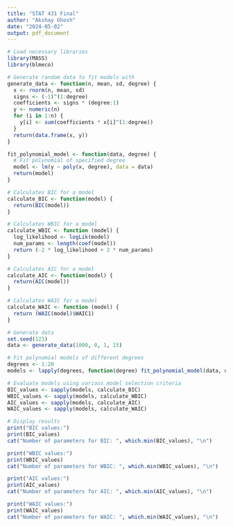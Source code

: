 ---
title: "STAT 431 Final"
author: "Akshay Ghosh"
date: "2024-05-02"
output: pdf_document
---

```{r}
# Load necessary libraries  
library(MASS)
library(blmeco)

# Generate random data to fit models with
generate_data <- function(n, mean, sd, degree) {
  x <- rnorm(n, mean, sd)
  signs <- (-1)^(1:degree)
  coefficients <- signs * (degree:1)
  y <- numeric(n)
  for (i in 1:n) {
    y[i] <- sum(coefficients * x[i]^(1:degree))
  }
  return(data.frame(x, y))
}

fit_polynomial_model <- function(data, degree) {
  # Fit polynomial of specified degree
  model <- lm(y ~ poly(x, degree), data = data)
  return(model)
}

# Calculates BIC for a model
calculate_BIC <- function(model) {
  return(BIC(model))
}

# Calculates WBIC for a model
calculate_WBIC <- function (model) {
  log_likelihood <- logLik(model)
  num_params <- length(coef(model))
  return (-2 * log_likelihood + 2 * num_params)
}

# Calculates AIC for a model
calculate_AIC <- function(model) {
  return(AIC(model))
}

# Calculates WAIC for a model
calculate_WAIC <- function (model) {
  return (WAIC(model)$WAIC1)
}

# Generate data
set.seed(123)
data <- generate_data(1000, 0, 1, 15)

# Fit polynomial models of different degrees
degrees <- 1:20
models <- lapply(degrees, function(degree) fit_polynomial_model(data, degree))

# Evaluate models using various model selection criteria
BIC_values <- sapply(models, calculate_BIC)
WBIC_values <- sapply(models, calculate_WBIC)
AIC_values <- sapply(models, calculate_AIC)
WAIC_values <- sapply(models, calculate_WAIC)

# Display results
print("BIC values:")
print(BIC_values)
cat("Number of parameters for BIC: ", which.min(BIC_values), "\n")

print("WBIC values:")
print(WBIC_values)
cat("Number of parameters for WBIC: ", which.min(WBIC_values), "\n")

print("AIC values:")
print(AIC_values)
cat("Number of parameters for AIC: ", which.min(AIC_values), "\n")

print("WAIC values:")
print(WAIC_values)
cat("Number of parameters for WAIC: ", which.min(WAIC_values), "\n")
```


